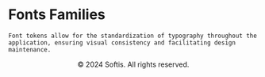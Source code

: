 
<Meta title="Tokens/Fonts Families" />

<div className="sb-container">
  <div className='sb-section-title'>
    <h1>Fonts Families</h1>

    Font tokens allow for the standardization of typography throughout the application, ensuring visual consistency and facilitating design maintenance.
  </div>
</div>

<Unstyled>
  <TokensGrid tokens={fonts} />
</Unstyled>

<div className="copy" align='center'>
  &copy; 2024 Softis. All rights reserved.
</div>

<style>
  {`
  .sb-container {
    margin-bottom: 48px;
  }

  .sb-addon {
    width: 100%;
    display: flex;
    align-items: center;
    position: relative;
    background-color: #EEF3F8;
    border-radius: 5px;
    border: 1px solid rgba(0, 0, 0, 0.05);
    background: #EEF3F8;
    height: 180px;
    margin-bottom: 48px;
    overflow: hidden;
  }

  .sb-addon-text {
    padding-left: 48px;
    max-width: 240px;
  }

  .sb-addon-text h4 {
    padding-top: 0px;
  }

  .sb-container h1 {
    color: #C6ADFF;
  }

  .sb-section-title h1 {
    color: #C6ADFF;
  }

  .copy {
    margin-top: 48px;
  }
  `}
</style>

